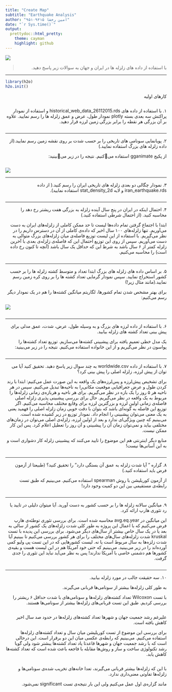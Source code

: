 ```yaml
---
title: "Create Map"
subtitle: "Earthquake Analysis"
author: "امین رخشا ۹۵۱۰۹۳۱۵"
date: "`r Sys.time()`"
output:
  prettydoc::html_pretty:
    theme: cayman
    highlight: github
---
```


<div align="center">
<img  src="images/eqs003-001-2.png"  align = 'center'>
</div>

> <p dir="RTL"> 
با استفاده از داده های زلزله ها در ایران و جهان به سوالات زیر پاسخ دهید.
</p>

***


```r
library(h2o)
h2o.init()
```

<p dir="RTL">
کارهای اولیه
</p>


```r

```

<p dir="RTL">
۱. با استفاده از داده های
historical_web_data_26112015.rds 
و استفاده از نمودار پراکنش سه بعدی بسته plotly نمودار طول، عرض و عمق زلزله ها را رسم نمایید. علاوه بر آن بزرگی هر نقطه را برابر بزرگی زمین لرزه قرار دهید.
</p>


```r

```


***

<p dir="RTL">
۲. پویانمایی سونامی های تاریخی را بر حسب شدت بر روی نقشه زمین رسم نمایید.(از داده زلزله های بزرگ استفاده نمایید.)
</p>

<p dir="RTL">
از پکیج gganimate استفاده میکنیم. نتیجه را در زیر میبینید:
</p>


```r

```

<img src="q2.gif">

***

<p dir="RTL">
۳. نمودار چگالی دو بعدی زلزله های تاریخی ایران را رسم کنید.( از داده iran_earthquake.rds و لایه stat_density_2d استفاده نمایید).
</p>



```r

```


***

<p dir="RTL">
۴. احتمال اینکه در ایران در پنج سال آینده زلزله به بزرگی هفت ریشتر رخ دهد را محاسبه کنید. (از احتمال شرطی استفاده کنید.)
</p>

<p dir="RTL">
ابتدا با اجتماع گرفتن تمام داده&zwnj;ها لیست تا حد ممکن کاملی از زلزله&zwnj;های ایران به دست می&zwnj;آوریم. تنها زلزله&zwnj;های ۱۰۰ سال اخیر که داده&zwnj;ی کاملی از آن در دسترس داریم را در نظر می&zwnj;گیریم. با استفاده از این لیست توزیع فاصله&zwnj;ی میان زلزله&zwnj;های بزرگ متوالی به دست می&zwnj;آوریم. سپس از روی این توزیع احتمال این که فاصله&zwnj;ی زلزله&zwnj;ی بعدی با آخرین زلزله کمتر از ۶ سال باشد به شرط این که حداقل یک سال باشد (آنچه تا کنون رخ داده است) را محاسبه می&zwnj;کنیم.
</p>


```r

```



***

<p dir="RTL">
۵. بر اساس داده های زلزله های بزرگ ابتدا تعداد و متوسط کشته زلزله ها را بر حسب کشور استخراج نمایید. سپس نمودار گرمایی تعداد کشته ها را بر روی کره زمین رسم نمایید.(مانند مثال زیر!)
</p>

<p dir="RTL">
برای بهتر مشخص شدن تمام کشور&zwnj;ها، لگاریتم میانگین کشته&zwnj;ها را هم در یک نمودار دیگر رسم می&zwnj;کنیم:
</p>


<div align="center">
<img  src="images/jvector.png"  align = 'center'>
</div>

```r

```


***

<p dir="RTL">
۶. با استفاده از داده لرزه های بزرگ و به وسیله طول، عرض، شدت، عمق مدلی برای پیش بینی تعداد کشته های زلزله بیابید.
</p>

<p dir="RTL">
یک مدل خطی تعمیم یافته برای پیشبینی کشته&zwnj;ها می&zwnj;سازیم. توزیع تعداد کشته&zwnj;ها را پواسون در نظر می&zwnj;گیریم و از این خانواده استفاده می&zwnj;کنیم. نتیجه را در زیر می&zwnj;بینید:
</p>


```r

```


***

<p dir="RTL">
۷. با استفاده از داده worldwide.csv به چند سوال زیر پاسخ دهید. تحقیق کنید آیا می توان از پیش لرزه، زلزله اصلی را پیش بینی کرد؟
</p>

<p dir="RTL">
برای تشخیص پیش&zwnj;لرزه و پس&zwnj;لرزه&zwnj;های یک واقعه به این صورت عمل می&zwnj;کنیم: ابتدا با رند کردن طول و عرض جغرافیایی موقعیت مکانی&zwnj;را به ناحیه&zwnj;ها تبدیل می&zwnj;کنیم. سپس در هر ناحیه هر ۵ روز را یک بازه در نظر می&zwnj;گیریم. برای هر ناحیه و هربازه&zwnj;ی زمانی زلزله&zwnj;ها را مربوط به یک واقعه در نظر می&zwnj;گیریم. حال برای بررسی پیشبینی پذیری زلزله اصلی فاصله&zwnj;ی زمانی اولین لرزه و بزرگترین لرزه برای وقایع مختلف محاسبه می&zwnj;کنیم. اگر توزیع این فاصله به گونه&zwnj;ای باشد که بتوان با دقت خوبی زمان زلزله اصلی را فهمید یعنی به یک معنی می&zwnj;توان پیشبینی را انجام داد. نمودار توزیع در زیر کشیده شده است. می&zwnj;بینیم که چنین ویژگی&zwnj;ای ندارد و بعد از اولین لرزه، زلزله&zwnj;ی اصلی می&zwnj;توان در زمان&zwnj;های مختلفی بیاید و نمی&zwnj;توان زمان آن را پیشبینی و آن روز را تعطیل اعلام کرد. پس این کار ممکن نیست.
</p>
<p dir="RTL">
منابع دیگر اینترنتی هم این موضوع را تایید می&zwnj;کنند که پیشبینی زلزله کار دشواری است و به این آسانی&zwnj;ها نیست!
</p>

```r

```


***

<p dir="RTL">
۸. گزاره " آیا شدت زلزله به عمق آن بستگی دارد" را تحقیق کنید؟ (طبیعتا از آزمون فرض باید استفاده کنید.)
</p>

<p dir="RTL">
از آزمون کوریلیشن با روش spearman استفاده می&zwnj;کنیم. می&zwnj;بینیم که طبق تست رابطه&zwnj;ی مستقیمی بین این دو کمیت وجود دارد!
</p>


```r

```


***

<p dir="RTL"> 
۹. میانگین سالانه زلزله ها را بر حسب کشور به دست آورید. آیا میتوان دلیلی در تایید یا رد تئوری هارپ ارائه کرد.
</p>

<p dir="RTL">
این میانگین در avg.eq.year  محاسبه شده است. برای بررسی تئوری توطئه&zwnj;ی هارپ فرض می&zwnj;کنیم که با اعمال این پروژه به طور کلی شدت زلزله&zwnj;های یک کشور از سالی به بعد یا در یک سال خاص بیشتر از سال&zwnj;های دیگر می&zwnj;شود. برای بررسی این پدیده با تست kruskal شدت زلزله&zwnj;های سال&zwnj;های مختلف را برای هر کشور بررسی می&zwnj;کنیم تا ببینیم آیا شدت زلزه&zwnj;ها به سال مربوط است یا نه. لیست کشورهایی که در این تست پی ولیو کمی آورده&zwnj;&zwnj;اند را در زیر می&zwnj;بینید. می&zwnj;بینیم که حتی خود آمریکا هم در این لیست هست و بقیه&zwnj;ی کشورها هم دشمنی خاصی با آمریکا ندارند! پس به نظر می&zwnj;آید نباید این تئوری را جدی گرفت.
</p>


```r

```


***

<p dir="RTL"> 
۱۰. سه حقیقت جالب در مورد زلزله بیابید.
</p>

<p dir="RTL">
به طور کلی زلزله&zwnj;ها بیشتر از سونامی&zwnj;ها قربانی می&zwnj;گیرند.
</p>

<p dir="RTL">
با تست Wilcoxon تعداد کشته&zwnj;های زلزله&zwnj;ها و سونامی&zwnj;های با شدت حداقل ۶ ریشتر را بررسی کردیم. طبق این تست قربانی&zwnj;های زلزله&zwnj;ها بیشتر از سونامی&zwnj;ها هستند.
</p>


```r

```

<p dir="RTL">
علیرغم رشد جمعیت جهان و شهر&zwnj;ها تعداد کشته&zwnj;های زلزله&zwnj;ها در حدود صد سال اخیر کاهش بافته است.
</p>

<p dir="RTL">
برای بررسی این موضوع از تست کوریلیشن میان سال و تعداد کشته&zwnj;های زلزله&zwnj;ها استفاده می&zwnj;کنیم. می&zwnj;بینیم که رابطه&zwnj;ی عکسی میان این دو برقرار است. این درحالی است که با رشد جمعیت جهان و شهرها قاعدتا یاد تعداد کشته&zwnj;ها یبشتر شود ولی گویا رشد تکنولوژی ساخت و ساز و روش&zwnj;ها مقابله با فاجعه باعث شده است که تعداد کشته&zwnj;ها کاهش یابد.
</p>


```r

```


<p dir="RTL">
با این که زلزله&zwnj;ها بیشتر قربانی می&zwnj;گیرند، تعدا خانه&zwnj;های تخریب شده&zwnj;ی سونامی&zwnj;ها و زلزله&zwnj;ها تفاوتی  معنی&zwnj;داری ندارد.
</p>

<p dir="RTL">
مانند گزاره&zwnj;ی اول عمل می&zwnj;کنیم ولی این بار نتیجه&zwnj;ی تست significant نمی&zwnj;شود.
</p>

```r

```
